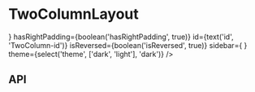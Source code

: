 
<Meta
  title="Components/TwoColumnLayout"
  component={TwoColumnLayout}
  decorators={[withKnobs]}
/>

# TwoColumnLayout

<Preview>
  <Story name="Base component">
    <TwoColumnLayout
      childrenClassNames={{ sidebar: 'sidebar', content: 'content' }}
      content={
        <>
          <BodyCopy
            copy="Lorem ipsum dolor sit amet, consectetur adipiscing elit. In a metus vulputate, consectetur mauris sit amet, auctor tortor. Nunc at mauris enim. Maecenas tincidunt metus placerat, interdum arcu ac, semper lectus. Quisque venenatis dictum interdum. Maecenas velit tortor, egestas at ornare quis, egestas quis dui. Suspendisse rhoncus sagittis diam"
            heading="Fusce a sollicitudin lacus"
            id="Anti-Oxidant"
            theme={select('theme', ['dark', 'light'], 'dark')}
          />
          <TwoColumnList
            leftColumn={TwoColumnListFixture.leftColumn}
            rightColumn={TwoColumnListFixture.rightColumn}
            theme={select('theme', ['dark', 'light'], 'dark')}
          />
        </>
      }
      hasRightPadding={boolean('hasRightPadding', true)}
      id={text('id', 'TwoColumn-id')}
      isReversed={boolean('isReversed', true)}
      sidebar={
        <BodyCopy
          copy="Lorem ipsum dolor sit amet, consectetur adipiscing elit. In a metus vulputate, consectetur mauris sit amet, auctor tortor. Nunc at mauris enim. Maecenas tincidunt metus placerat, interdum arcu ac, semper lectus. Quisque venenatis dictum interdum. Maecenas velit tortor, egestas at ornare quis, egestas quis dui. Suspendisse rhoncus sagittis diam"
          cta={{
            id: 'button-id',
            text: 'Lorem ipsum dolor',
            url: '/',
            openInANewWindow: true,
            style: 'Internal Button Link',
          }}
          eyebrow="In a metus vulputate"
          hasSerifFontHeading={true}
          heading="Lorem ipsum dolor sit amet"
          id="Anti-Oxidant"
          subHeading="Quisque venenatis dictum interdum"
          theme={select('theme', ['dark', 'light'], 'dark')}
        />
      }
      theme={select('theme', ['dark', 'light'], 'dark')}
    />
  </Story>
</Preview>

## API

<Props of={TwoColumnLayout} />
